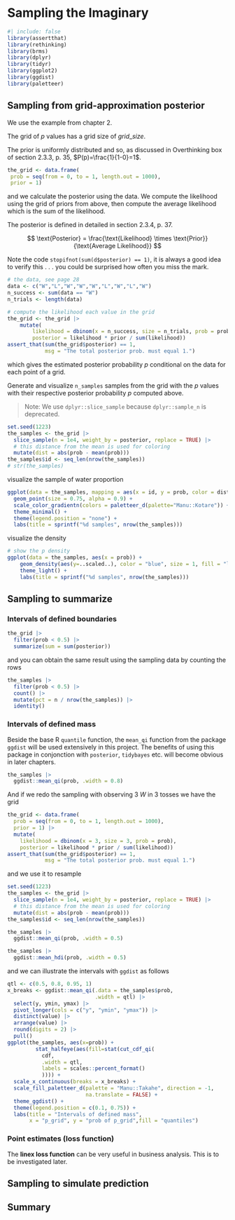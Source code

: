 # Sampling the Imaginary {#sampling}

```r
#| include: false
library(assertthat)
library(rethinking)
library(brms)
library(dplyr)
library(tidyr)
library(ggplot2)
library(ggdist)
library(paletteer)
```

## Sampling from grid-approximation posterior

We use the example from chapter 2.

The grid of $p$ values has a grid size of $grid\_size$.

The prior is uniformly distributed and so, as discussed in Overthinking box of section 2.3.3, p. 35, $P(p)=\frac{1}{1-0}=1$.

```r
the_grid <- data.frame(
 prob = seq(from = 0, to = 1, length.out = 1000),
 prior = 1)
```

and we calculate the posterior using the data. We compute the likelihood using the grid of priors from above, then compute the average likelihood which is the sum of the likelihood.

The posterior is defined in detailed in section 2.3.4, p. 37.

$$
\text{Posterior} = 
 \frac{\text{Likelihood} \times \text{Prior}}
  {\text{Average Likelihood}}
$$

Note the code `stopifnot(sum(d$posterior) == 1)`, it is always a good idea to verify this . . . you could be surprised how often you miss the mark.

```r
# the data, see page 28
data <- c("W","L","W","W","W","L","W","L","W")
n_success <- sum(data == "W")
n_trials <- length(data)

# compute the likelihood each value in the grid
the_grid <- the_grid |>
    mutate(
        likelihood = dbinom(x = n_success, size = n_trials, prob = prob),
        posterior = likelihood * prior / sum(likelihood))
assert_that(sum(the_grid$posterior) == 1,
            msg = "The total posterior prob. must equal 1.")
```

which gives the estimated posterior probability $p$ conditional on the data for each point of a grid.

Generate and visualize `n_samples` samples from the grid with the $p$ values with their respective posterior probability $p$ computed above.

> Note: We use `dplyr::slice_sample` because `dplyr::sample_n` is deprecated.

```r
set.seed(1223)
the_samples <- the_grid |>
  slice_sample(n = 1e4, weight_by = posterior, replace = TRUE) |>
  # this distance from the mean is used for coloring
  mutate(dist = abs(prob - mean(prob)))
the_samples$id <- seq_len(nrow(the_samples))
# str(the_samples)
```

visualize the sample of water proportion

```r
ggplot(data = the_samples, mapping = aes(x = id, y = prob, color = dist)) +
  geom_point(size = 0.75, alpha = 0.9) +
  scale_color_gradientn(colors = paletteer_d(palette="Manu::Kotare")) +
  theme_minimal() +
  theme(legend.position = "none") +
  labs(title = sprintf("%d samples", nrow(the_samples)))
```

visualize the density

```r
# show the p density
ggplot(data = the_samples, aes(x = prob)) +
    geom_density(aes(y=..scaled..), color = "blue", size = 1, fill = "lightblue") +
    theme_light() +
    labs(title = sprintf("%d samples", nrow(the_samples)))
```

## Sampling to summarize

### Intervals of defined boundaries

```r
the_grid |>
  filter(prob < 0.5) |>
  summarize(sum = sum(posterior))
```

and you can obtain the same result using the sampling data by counting the rows

```r
the_samples |>
  filter(prob < 0.5) |>
  count() |>
  mutate(pct = n / nrow(the_samples)) |>
  identity()
```

### Intervals of defined mass

Beside the base R `quantile` function, the `mean_qi` function from the package `ggdist` will be used extensively in this project. The benefits of using this package in conjonction with `posterior`, `tidybayes` etc. will become obvious in later chapters.

```r
the_samples |>
  ggdist::mean_qi(prob, .width = 0.8)
```

And if we redo the sampling with observing 3 $W$ in 3 tosses we have the grid

```r
the_grid <- data.frame(
  prob = seq(from = 0, to = 1, length.out = 1000),
  prior = 1) |>
  mutate(
    likelihood = dbinom(x = 3, size = 3, prob = prob),
    posterior = likelihood * prior / sum(likelihood))
assert_that(sum(the_grid$posterior) == 1,
            msg = "The total posterior prob. must equal 1.")

```

and we use it to resample

```r
set.seed(1223)
the_samples <- the_grid |>
  slice_sample(n = 1e4, weight_by = posterior, replace = TRUE) |>
  # this distance from the mean is used for coloring
  mutate(dist = abs(prob - mean(prob)))
the_samples$id <- seq_len(nrow(the_samples))
```

```r
the_samples |>
  ggdist::mean_qi(prob, .width = 0.5)
```

```r
the_samples |>
  ggdist::mean_hdi(prob, .width = 0.5)
```

and we can illustrate the intervals with `ggdist` as follows

```r
qtl <- c(0.5, 0.8, 0.95, 1)
x_breaks <- ggdist::mean_qi(.data = the_samples$prob, 
                            .width = qtl) |>
  select(y, ymin, ymax) |>
  pivot_longer(cols = c("y", "ymin", "ymax")) |>
  distinct(value) |>
  arrange(value) |>
  round(digits = 2) |>
  pull()
ggplot(the_samples, aes(x=prob)) +
         stat_halfeye(aes(fill=stat(cut_cdf_qi(
           cdf,
           .width = qtl,
           labels = scales::percent_format()
           )))) +
  scale_x_continuous(breaks = x_breaks) +
  scale_fill_paletteer_d(palette = "Manu::Takahe", direction = -1,
                         na.translate = FALSE) +
  theme_ggdist() +
  theme(legend.position = c(0.1, 0.75)) +
  labs(title = "Intervals of defined mass",
       x = "p_grid", y = "prob of p_grid",fill = "quantiles")
```

### Point estimates (loss function)

The **linex loss function** can be very useful in business analysis. This is to be investigated later.

## Sampling to simulate prediction

## Summary

